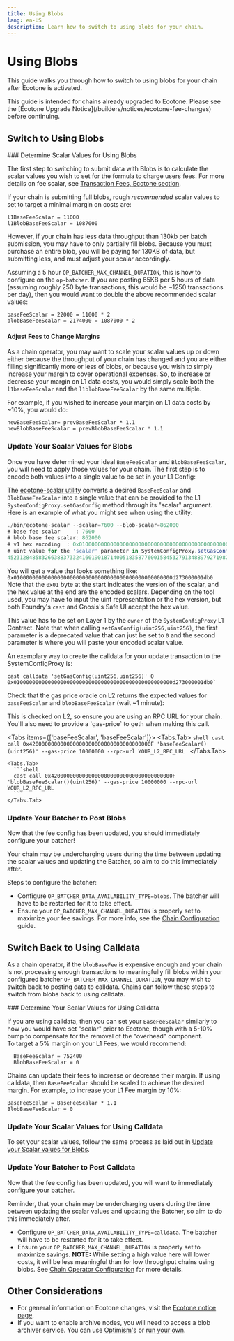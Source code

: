 ```yaml
---
title: Using Blobs
lang: en-US
description: Learn how to switch to using blobs for your chain.
---
```



# Using Blobs

This guide walks you through how to switch to using blobs for your chain after Ecotone is activated.

<Callout type="info">
  This guide is intended for chains already upgraded to Ecotone. Please see the [Ecotone Upgrade Notice](/builders/notices/ecotone-fee-changes) before continuing.
</Callout>

## Switch to Using Blobs

<Steps>
  ### Determine Scalar Values for Using Blobs

  The first step to switching to submit data with Blobs is to calculate the scalar values you wish to set for the formula to charge users fees.
  For more details on fee scalar, see [Transaction Fees, Ecotone section](/stack/transactions/fees#ecotone).

  If your chain is submitting full blobs, rough *recommended* scalar values to set to target a minimal margin on costs are:

  ```
  l1BaseFeeScalar = 11000
  l1BlobBaseFeeScalar = 1087000
  ```

  <Callout type="warning">
    However, if your chain has less data throughput than 130kb per batch submission, you may have to only partially fill blobs.
    Because you must purchase an entire blob, you will be paying for 130KB of data, but submitting less, and must adjust your scalar accordingly.
  </Callout>

  Assuming a 5 hour `OP_BATCHER_MAX_CHANNEL_DURATION`, this is how to configure on the `op-batcher`.
  If you are posting 65KB per 5 hours of data (assuming roughly 250 byte transactions, this would be \~1250 transactions per day), then you would want to double the above recommended scalar values:

  ```
  baseFeeScalar = 22000 = 11000 * 2
  blobBaseFeeScalar = 2174000 = 1087000 * 2
  ```

  #### Adjust Fees to Change Margins

  As a chain operator, you may want to scale your scalar values up or down either because the throughput of your chain has changed and you are either filling significantly more or less of blobs, or because you wish to simply increase your margin to cover operational expenses.
  So, to increase or decrease your margin on L1 data costs, you would simply scale both the `l1baseFeeScalar` and the `l1blobBaseFeeScalar` by the same multiple.

  For example, if you wished to increase your margin on L1 data costs by \~10%, you would do:

  ```
  newBaseFeeScalar= prevBaseFeeScalar * 1.1
  newBlobBaseFeeScalar = prevBlobBaseFeeScalar * 1.1
  ```

  ### Update Your Scalar Values for Blobs

  Once you have determined your ideal `BaseFeeScalar` and `BlobBaseFeeScalar`, you will need to apply those values for your chain. The first step is to encode both values into a single value to be set in your L1 Config:

  The [ecotone-scalar utility](https://github.com/ethereum-optimism/optimism/tree/develop/op-chain-ops/cmd/ecotone-scalar) converts a desired `BaseFeeScalar` and `BlobBaseFeeScalar` into a single value that can be provided to the L1 `SystemConfigProxy.setGasConfig` method through its "scalar" argument.
  Here is an example of what you might see when using the utility:

  ```js
  ./bin/ecotone-scalar --scalar=7600 --blob-scalar=862000
  # base fee scalar     : 7600
  # blob base fee scalar: 862000
  # v1 hex encoding  : 0x010000000000000000000000000000000000000000000000000d273000001db0
  # uint value for the 'scalar' parameter in SystemConfigProxy.setGasConfig():
  452312848583266388373324160190187140051835877600158453279134889792719822256
  ```

  You will get a value that looks something like: `0x010000000000000000000000000000000000000000000000000d273000001db0`
  Note that the `0x01` byte at the start indicates the version of the scalar, and the hex value at the end are the encoded scalars.
  Depending on the tool used, you may have to input the uint representation or the hex version, but both Foundry's `cast` and Gnosis's Safe UI accept the hex value.

  This value has to be set on Layer 1 by the `owner` of the `SystemConfigProxy` L1 Contract. Note that when calling `setGasConfig(uint256,uint256)`, the first parameter is a deprecated value that can just be set to `0` and the second parameter is where you will paste your encoded scalar value.

  An exemplary way to create the calldata for your update transaction to the SystemConfigProxy is:

  ```shell
  cast calldata 'setGasConfig(uint256,uint256)' 0 0x010000000000000000000000000000000000000000000000000d273000001db0`
  ```

  Check that the gas price oracle on L2 returns the expected values for `baseFeeScalar` and `blobBaseFeeScalar` (wait \~1 minute):

  <Callout type="info">
    This is checked on L2, so ensure you are using an RPC URL for your chain. You'll also need to provide a `gas-price` to geth when making this call.
  </Callout>

  <Tabs items={['baseFeeScalar', 'baseFeeScalar']}>
    <Tabs.Tab>
      ```shell
      cast call 0x420000000000000000000000000000000000000F 'baseFeeScalar()(uint256)' --gas-price 10000000 --rpc-url YOUR_L2_RPC_URL
      ```
    </Tabs.Tab>

    <Tabs.Tab>
      ```shell
      cast call 0x420000000000000000000000000000000000000F 'blobBaseFeeScalar()(uint256)' --gas-price 10000000 --rpc-url YOUR_L2_RPC_URL
      ```
    </Tabs.Tab>
  </Tabs>

  ### Update Your Batcher to Post Blobs

  Now that the fee config has been updated, you should immediately configure your batcher!

  <Callout type="warning">
    Your chain may be undercharging users during the time between updating the scalar values and updating the Batcher, so aim to do this immediately after.
  </Callout>

  Steps to configure the batcher:

  *   Configure `OP_BATCHER_DATA_AVAILABILITY_TYPE=blobs`. The batcher will have to be restarted for it to take effect.
  *   Ensure your `OP_BATCHER_MAX_CHANNEL_DURATION` is properly set to maximize your fee savings. For more info, see the [Chain Configuration](/builders/chain-operators/management/configuration#op-batcher-configuration) guide.
</Steps>

## Switch Back to Using Calldata

As a chain operator, if the `blobBaseFee` is expensive enough and your chain is not processing enough transactions to meaningfully fill blobs within your configured batcher `OP_BATCHER_MAX_CHANNEL_DURATION`, you may wish to switch back to posting data to calldata.
Chains can follow these steps to switch from blobs back to using calldata.

<Steps>
  ### Determine Your Scalar Values for Using Calldata

  If you are using calldata, then you can set your `BaseFeeScalar` similarly to how you would have set "scalar" prior to Ecotone, though with a 5-10% bump to compensate for the removal of the "overhead" component.\
  To target a 5% margin on your L1 Fees, we would recommend:

  ```
    BaseFeeScalar = 752400 
    BlobBaseFeeScalar = 0
  ```

  Chains can update their fees to increase or decrease their margin. If using calldata, then `BaseFeeScalar` should be scaled to achieve the desired margin.
  For example, to increase your L1 Fee margin by 10%:

  ```
  BaseFeeScalar = BaseFeeScalar * 1.1
  BlobBaseFeeScalar = 0
  ```

  ### Update Your Scalar Values for Using Calldata

  To set your scalar values, follow the same process as laid out in [Update your Scalar values for Blobs](#update-your-scalar-values-for-blobs).

  ### Update Your Batcher to Post Calldata

  Now that the fee config has been updated, you will want to immediately configure your batcher.

  <Callout>
    Reminder, that your chain may be undercharging users during the time between updating the scalar values and updating the Batcher, so aim to do this immediately after.
  </Callout>

  *   Configure `OP_BATCHER_DATA_AVAILABILITY_TYPE=calldata`. The batcher will have to be restarted for it to take effect.
  *   Ensure your `OP_BATCHER_MAX_CHANNEL_DURATION` is properly set to maximize savings. **NOTE:** While setting a high value here will lower costs, it will be less meaningful than for low throughput chains using blobs. See [Chain Operator Configuration](/builders/chain-operators/management/configuration#op-batcher-configuration) for more details.
</Steps>

## Other Considerations

*   For general information on Ecotone changes, visit the [Ecotone notice page](/builders/notices/ecotone-fee-changes).
*   If you want to enable archive nodes, you will need to access a blob archiver service. You can use [Optimism's](/builders/node-operators/management/snapshots#op-mainnet-archive-node) or [run your own](tools/explorer#create-an-archive-node).
